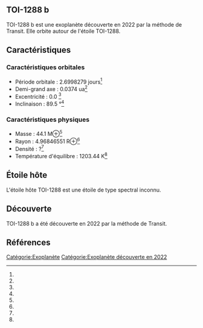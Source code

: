 == TOI-1288 b ==

{{Infobox Exoplanète
| nom = TOI-1288 b
| image = 
| légende = 
| étoile = TOI-1288
| constellation = 
| ascension_droite = 
| déclinaison = 
| distance = ?
| type_spectral = ?
| masse = 44.1 M⊕<ref></ref>
| rayon = 4.96846551 R⊕<ref></ref>
| densité = ?<ref></ref>
| gravité = ?<ref></ref>
| température = 1203.44 K<ref></ref>
| période = 2.6998279 j<ref></ref>
| demi_grand_axe = 0.0374 ua<ref></ref>
| excentricité = 0.0 <ref></ref>
| inclinaison = 89.5 °<ref></ref>
| méthode_découverte = Transit
| date_découverte = 2022
| statut = Confirmée
}}

TOI-1288 b est une exoplanète découverte en 2022 par la méthode de Transit. Elle orbite autour de l'étoile TOI-1288.

== Caractéristiques ==

=== Caractéristiques orbitales ===
* Période orbitale : 2.6998279 jours<ref></ref>
* Demi-grand axe : 0.0374 ua<ref></ref>
* Excentricité : 0.0 <ref></ref>
* Inclinaison : 89.5 °<ref></ref>

=== Caractéristiques physiques ===
* Masse : 44.1 M⊕<ref></ref>
* Rayon : 4.96846551 R⊕<ref></ref>
* Densité : ?<ref></ref>
* Température d'équilibre : 1203.44 K<ref></ref>

== Étoile hôte ==

{{Infobox Étoile
| nom = TOI-1288
| image = 
| légende = 
| constellation = 
| ascension_droite = 
| déclinaison = 
| distance = ?
| type_spectral = ?
| magnitude_absolue = 
| magnitude_apparente = 
| masse = ?<ref></ref>
| rayon = ?<ref></ref>
| température = ?<ref></ref>
| métallicité = ?<ref></ref>
| âge = ?<ref></ref>
}}

L'étoile hôte TOI-1288 est une étoile de type spectral inconnu.

== Découverte ==

TOI-1288 b a été découverte en 2022 par la méthode de Transit.

== Références ==
<references />

[[Catégorie:Exoplanète]]
[[Catégorie:Exoplanète découverte en 2022]]
